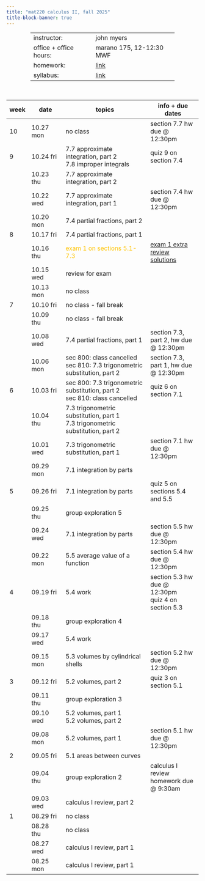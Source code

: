```yaml
---
title: "mat220 calculus II, fall 2025"
title-block-banner: true
---
```



<table style="width:75%; margin-left:auto; margin-right:auto; margin-bottom: 50px;">
  <tr>
    <td>instructor:</td>
    <td>john myers</td>
  </tr>
  <tr>
    <td>office + office hours:</td>
    <td>marano 175, 12-12:30 MWF</td>
  </tr>
  <tr>
    <td>homework:</td>
    <td><a href="https://www.webassign.net/" target="_blank">link</a></td>
  </tr>
  <tr>
    <td>syllabus:</td>
    <td><a href="https://drive.google.com/file/d/1QJXgkrPomyZBFSa09maq1YNKsED7JsAv/view?usp=drive_link" target="_blank">link</a></td>
  </tr>
</table>


| week | date | topics | info + due dates
|-|--|-----|---|
| 10 | 10.27 mon | no class | section 7.7 hw due @ 12:30pm
| 9 | 10.24 fri | 7.7 approximate integration, part 2 <a href="https://drive.google.com/file/d/1Ijyr-IdA4sOTpRJOysHjxr5H20WoVJ1O/view?usp=drive_link" target="_blank"><i class="bi bi-journal"></i></a> <a href="https://drive.google.com/file/d/1EyqoigSU8c1VjAg_ufgKVibWZPPMsMGW/view?usp=drive_link" target="_blank"><i class="bi bi-journal-check"></i></a> <br> 7.8 improper integrals <a href="https://drive.google.com/file/d/1SnaAirhQ4VpIUQ0hZVaeWKkr82gABP5b/view?usp=drive_link" target="_blank"><i class="bi bi-journal"></i></a> <a href="link" target="_blank"><i class="bi bi-journal-check"></i></a> | quiz 9 on section 7.4
|| 10.23 thu | 7.7 approximate integration, part 2 <a href="https://drive.google.com/file/d/1Ijyr-IdA4sOTpRJOysHjxr5H20WoVJ1O/view?usp=drive_link" target="_blank"><i class="bi bi-journal"></i></a> <a href="https://drive.google.com/file/d/1EyqoigSU8c1VjAg_ufgKVibWZPPMsMGW/view?usp=drive_link" target="_blank"><i class="bi bi-journal-check"></i></a>
|| 10.22 wed | 7.7 approximate integration, part 1 <a href="https://drive.google.com/file/d/1l6CKxQ2RZrh6zka27NMj5txf5m-1DcXe/view?usp=drive_link" target="_blank"><i class="bi bi-journal"></i></a> <a href="https://drive.google.com/file/d/1gkRdY2Yes4TD3aM8MAYMOjoK_1tC5yjv/view?usp=drive_link" target="_blank"><i class="bi bi-journal-check"></i></a> | section 7.4 hw due @ 12:30pm | 
|| 10.20 mon | 7.4 partial fractions, part 2 <a href="https://drive.google.com/file/d/1XLYIBOON3boll_0iIThX-iRCIp4pAZo6/view?usp=drive_link" target="_blank"><i class="bi bi-journal"></i></a> <a href="https://drive.google.com/file/d/1s4P8jaxzRZw0Eb5cyQXuOkq_X3qt5Ys_/view?usp=drive_link" target="_blank"><i class="bi bi-journal-check"></i></a>
| 8 | 10.17 fri | 7.4 partial fractions, part 1 <a href="https://drive.google.com/file/d/1MLFSOfDMW9Hgwy5logX1wwDbSct6hvPr/view?usp=drive_link" target="_blank"><i class="bi bi-journal"></i></a> <a href="https://drive.google.com/file/d/1Qz7Wf26_Wdhz9QSviS5UhE13JpsevQhB/view?usp=drive_link" target="_blank"><i class="bi bi-journal-check"></i></a> 
|| 10.16 thu | <span style="color: #FFC300;">exam 1 on sections 5.1-7.3</span> | <a href="https://drive.google.com/file/d/1Y8xp8GiWE1HWbAtAG6wshcvzoBfZsMPj/view?usp=drive_link" target="_blank">exam 1 extra review</a> <br> <a href="https://drive.google.com/file/d/1NOSboCqhG16xPVv_UU94Ovs-NFdgJZS3/view?usp=drive_link" target="_blank">solutions</a>
|| 10.15 wed | review for exam
|| 10.13 mon | no class
| 7 | 10.10 fri | no class - fall break
|| 10.09 thu | no class - fall break
|| 10.08 wed | 7.4 partial fractions, part 1 <a href="https://drive.google.com/file/d/1MLFSOfDMW9Hgwy5logX1wwDbSct6hvPr/view?usp=drive_link" target="_blank"><i class="bi bi-journal"></i></a> <a href="https://drive.google.com/file/d/1Qz7Wf26_Wdhz9QSviS5UhE13JpsevQhB/view?usp=drive_link" target="_blank"><i class="bi bi-journal-check"></i></a> | section 7.3, part 2, hw due @ 12:30pm
|| 10.06 mon | sec 800: class cancelled <br> sec 810: 7.3 trigonometric substitution, part 2 <a href="https://drive.google.com/file/d/1keS591GQf5lOO_UuSXYqTLN4rYo1rIpa/view?usp=drive_link" target="_blank"><i class="bi bi-journal"></i></a> <a href="https://drive.google.com/file/d/13cRt8IpCrNVD9RuIDr6bPVDdsaJjL6VL/view?usp=drive_link" target="_blank"><i class="bi bi-journal-check"></i></a>| section 7.3, part 1, hw due @ 12:30pm
| 6 | 10.03 fri | sec 800: 7.3 trigonometric substitution, part 2 <a href="https://drive.google.com/file/d/1keS591GQf5lOO_UuSXYqTLN4rYo1rIpa/view?usp=drive_link" target="_blank"><i class="bi bi-journal"></i></a> <a href="https://drive.google.com/file/d/13cRt8IpCrNVD9RuIDr6bPVDdsaJjL6VL/view?usp=drive_link" target="_blank"><i class="bi bi-journal-check"></i></a> <br> sec 810: class cancelled | quiz 6 on section 7.1
|| 10.04 thu | 7.3 trigonometric substitution, part 1 <a href="https://drive.google.com/file/d/1GGe8QI-t9e0gO3kglCiu_aTU47ACo9xY/view?usp=drive_link" target="_blank"><i class="bi bi-journal"></i></a> <a href="https://drive.google.com/file/d/1_LzxITqiC1AOHvvmvStC0lX1xTtq4P1D/view?usp=drive_link" target="_blank"><i class="bi bi-journal-check"></i></a> <br> 7.3 trigonometric substitution, part 2 <a href="https://drive.google.com/file/d/1keS591GQf5lOO_UuSXYqTLN4rYo1rIpa/view?usp=drive_link" target="_blank"><i class="bi bi-journal"></i></a> <a href="https://drive.google.com/file/d/13cRt8IpCrNVD9RuIDr6bPVDdsaJjL6VL/view?usp=drive_link" target="_blank"><i class="bi bi-journal-check"></i></a>
|| 10.01 wed | 7.3 trigonometric substitution, part 1 <a href="https://drive.google.com/file/d/1GGe8QI-t9e0gO3kglCiu_aTU47ACo9xY/view?usp=drive_link" target="_blank"><i class="bi bi-journal"></i></a> <a href="https://drive.google.com/file/d/1_LzxITqiC1AOHvvmvStC0lX1xTtq4P1D/view?usp=drive_link" target="_blank"><i class="bi bi-journal-check"></i></a> | section 7.1 hw due @ 12:30pm
|| 09.29 mon | 7.1 integration by parts <a href="https://drive.google.com/file/d/1W4zJ2UTxDmFeCEeU6gEzUl2TbXOtIXga/view?usp=drive_link" target="_blank"><i class="bi bi-journal"></i></a> <a href="https://drive.google.com/file/d/19JN0RAkBkMB9fCDzkDhmu5kNXPTpst1T/view?usp=drive_link" target="_blank"><i class="bi bi-journal-check"></i></a>
| 5 | 09.26 fri | 7.1 integration by parts <a href="https://drive.google.com/file/d/1W4zJ2UTxDmFeCEeU6gEzUl2TbXOtIXga/view?usp=drive_link" target="_blank"><i class="bi bi-journal"></i></a> <a href="https://drive.google.com/file/d/19JN0RAkBkMB9fCDzkDhmu5kNXPTpst1T/view?usp=drive_link" target="_blank"><i class="bi bi-journal-check"></i></a> | quiz 5 on sections 5.4 and 5.5
|| 09.25 thu | group exploration 5
|| 09.24 wed | 7.1 integration by parts <a href="https://drive.google.com/file/d/1W4zJ2UTxDmFeCEeU6gEzUl2TbXOtIXga/view?usp=drive_link" target="_blank"><i class="bi bi-journal"></i></a> <a href="https://drive.google.com/file/d/19JN0RAkBkMB9fCDzkDhmu5kNXPTpst1T/view?usp=drive_link" target="_blank"><i class="bi bi-journal-check"></i></a> | section 5.5 hw due @ 12:30pm 
|| 09.22 mon | 5.5 average value of a function <a href="https://drive.google.com/file/d/1BGnx6cQECkqhB4tsyc2pVJEISZzR9PfG/view?usp=drive_link" target="_blank"><i class="bi bi-journal"></i></a> <a href="https://drive.google.com/file/d/1QYCcSao6PDscAB84_wa-K5aLflO1B_ZO/view?usp=drive_link" target="_blank"><i class="bi bi-journal-check"></i></a> | section 5.4 hw due @ 12:30pm 
| 4 | 09.19 fri | 5.4 work <a href="https://drive.google.com/file/d/1P5uS75Yv_HH2xI-LS5cy9DTAnc6Ojiv6/view?usp=drive_link" target="_blank"><i class="bi bi-journal"></i></a> <a href="https://drive.google.com/file/d/1hu01cE5p9m9H4ZjUmwWqppcEeKmcLv_t/view?usp=drive_link" target="_blank"><i class="bi bi-journal-check"></i></a> | section 5.3 hw due @ 12:30pm<br>quiz 4 on section 5.3
|| 09.18 thu | group exploration 4
|| 09.17 wed | 5.4 work <a href="https://drive.google.com/file/d/1P5uS75Yv_HH2xI-LS5cy9DTAnc6Ojiv6/view?usp=drive_link" target="_blank"><i class="bi bi-journal"></i></a> <a href="https://drive.google.com/file/d/1hu01cE5p9m9H4ZjUmwWqppcEeKmcLv_t/view?usp=drive_link" target="_blank"><i class="bi bi-journal-check"></i></a>
|| 09.15 mon | 5.3 volumes by cylindrical shells <a href="https://drive.google.com/file/d/1vamHwA6UyjjaKASqVgt6-V2X53ddqxu4/view?usp=drive_link" target="_blank"><i class="bi bi-journal"></i></a> <a href="https://drive.google.com/file/d/1SGFCkv7sPgULNXvTvnbG3b4QFt97Vp4f/view?usp=drive_link" target="_blank"><i class="bi bi-journal-check"></i></a> | section 5.2 hw due @ 12:30pm 
| 3 | 09.12 fri | 5.2 volumes, part 2 <a href="https://drive.google.com/file/d/1KGmQtTuoKR_5iw0TwDaXZ8FT7d7W-T-H/view?usp=drive_link" target="_blank"><i class="bi bi-journal"></i></a> <a href="https://drive.google.com/file/d/1LDaTVT_ELjxQiA0CIos_pF8Vws0tf5op/view?usp=drive_link" target="_blank"><i class="bi bi-journal-check"></i></a> | quiz 3 on section 5.1
|| 09.11 thu | group exploration 3
|| 09.10 wed | 5.2 volumes, part 1 <a href="https://drive.google.com/file/d/175PA7nIyU_CYGualkNZYCISKu6a6ZmrF/view?usp=drive_link" target="_blank"><i class="bi bi-journal"></i></a> <a href="https://drive.google.com/file/d/1hkLTSigLS4VSYIdjPLMZC6BnYPX6Dg4O/view?usp=drive_link" target="_blank"><i class="bi bi-journal-check"></i></a><br>5.2 volumes, part 2 <a href="https://drive.google.com/file/d/1KGmQtTuoKR_5iw0TwDaXZ8FT7d7W-T-H/view?usp=drive_link" target="_blank"><i class="bi bi-journal"></i></a> <a href="https://drive.google.com/file/d/1LDaTVT_ELjxQiA0CIos_pF8Vws0tf5op/view?usp=drive_link" target="_blank"><i class="bi bi-journal-check"></i></a>
|| 09.08 mon | 5.2 volumes, part 1 <a href="https://drive.google.com/file/d/175PA7nIyU_CYGualkNZYCISKu6a6ZmrF/view?usp=drive_link" target="_blank"><i class="bi bi-journal"></i></a> <a href="https://drive.google.com/file/d/1hkLTSigLS4VSYIdjPLMZC6BnYPX6Dg4O/view?usp=drive_link" target="_blank"><i class="bi bi-journal-check"></i></a> | section 5.1 hw due @ 12:30pm  
| 2 | 09.05 fri | 5.1 areas between curves <a href="https://drive.google.com/file/d/17osgFgPuFi9Qipo_aR56cUvRzq9KSA7o/view?usp=drive_link" target="_blank"><i class="bi bi-journal"></i></a> <a href="https://drive.google.com/file/d/1vzS0MHk9dsMiDNiAzHLBDMt9ibfOz4AU/view?usp=drive_link" target="_blank"><i class="bi bi-journal-check"></i></a>
|| 09.04 thu | group exploration 2 | calculus I review homework due @ 9:30am
|| 09.03 wed | calculus I review, part 2 <a href="https://drive.google.com/file/d/1V7CTUnGHDY5Bhzws1fuV4FAsCp3OmOVy/view?usp=drive_link" target="_blank"><i class="bi bi-journal"></i></a> <a href="https://drive.google.com/file/d/1JeKLb3Y-VIgRplpTzb58SyzAg2KwycXK/view?usp=drive_link" target="_blank"><i class="bi bi-journal-check"></i></a>
| 1 | 08.29 fri | no class
|| 08.28 thu | no class
|| 08.27 wed | calculus I review, part 1 <a href="https://drive.google.com/file/d/1J6Eimt6KIZ73oiVVswc6Su79tN60wd9e/view?usp=drive_link" target="_blank"><i class="bi bi-journal"></i></a> <a href="https://drive.google.com/file/d/1GJ1UxOkutLdNhCvE0uIBMBouIqALZ8hm/view?usp=drive_link" target="_blank"><i class="bi bi-journal-check"></i></a>
|| 08.25 mon | calculus I review, part 1 <a href="https://drive.google.com/file/d/1J6Eimt6KIZ73oiVVswc6Su79tN60wd9e/view?usp=drive_link" target="_blank"><i class="bi bi-journal"></i></a> <a href="https://drive.google.com/file/d/1GJ1UxOkutLdNhCvE0uIBMBouIqALZ8hm/view?usp=drive_link" target="_blank"><i class="bi bi-journal-check"></i></a>
